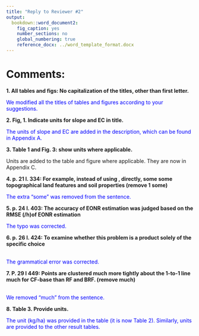 ```yaml
---
title: "Reply to Reviewer #2"
output:
  bookdown::word_document2:
    fig_caption: yes
    number_sections: no
    global_numbering: true
    reference_docx: ../word_template_format.docx
---
```


# Comments:

**1. All tables and figs: No capitalization of the titles, other than first letter.**

<span style="color:blue"> 
We modified all the titles of tables and figures according to your suggestions.
</span>


**2. Fig, 1. Indicate units for slope and EC in title.**

<span style="color:blue"> 
The units of slope and EC are added in the description, which can be found in Appendix A.
</span>


**3. Table 1 and Fig. 3: show units where applicable.**
<span style="color:blue"> 
 
Units are added to the table and figure where applicable. They are now in Appendix C.
</span>


**4. p. 21 l. 334: For example, instead of using , directly, some some topographical land features and soil properties (remove 1 some)**

<span style="color:blue"> 
The extra "some" was removed from the sentence.
</span>


**5. p. 24 l. 403: The accuracy of EONR estimation was judged based on the RMSE (/h)of EONR estimation**

<span style="color:blue"> 
The typo was corrected. 
</span>


**6. p. 26 l. 424: To examine whether this problem is a product solely of the specific choice**

<span style="color:blue">  
The grammatical error was corrected. 
</span>

**7. P. 29 l 449: Points are clustered much more tightly about the 1-to-1 line much for CF-base than RF and BRF. (remove much)**

<span style="color:blue">  
We removed "much" from the sentence.
</span>


**8. Table 3. Provide units.**

<span style="color:blue"> 
The unit (kg/ha) was provided in the table (it is now Table 2). Similarly, units are provided to the other result tables.
</span>

